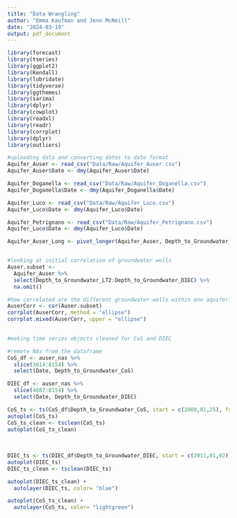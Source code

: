 ```yaml
---
title: "Data Wrangling"
author: "Emma Kaufman and Jenn McNeill"
date: "2024-03-19"
output: pdf_document
---
```

```r
library(forecast)
library(tseries)
library(ggplot2)
library(Kendall)
library(lubridate)
library(tidyverse)
library(ggthemes)
library(sarima)
library(dplyr)
library(cowplot)
library(readxl)
library(readr)
library(corrplot)
library(dplyr)
library(outliers)

```

```r
#uploading data and converting dates to date format
Aquifer_Auser <- read_csv("Data/Raw/Aquifer_Auser.csv")
Aquifer_Auser$Date <- dmy(Aquifer_Auser$Date)

Aquifer_Doganella <- read_csv("Data/Raw/Aquifer_Doganella.csv")
Aquifer_Doganella$Date <- dmy(Aquifer_Doganella$Date)

Aquifer_Luco <- read_csv("Data/Raw/Aquifer_Luco.csv")
Aquifer_Luco$Date <- dmy(Aquifer_Luco$Date)

Aquifer_Petrignano <- read_csv("Data/Raw/Aquifer_Petrignano.csv")
Aquifer_Luco$Date <- dmy(Aquifer_Luco$Date)

Aquifer_Auser_Long <- pivot_longer(Aquifer_Auser, Depth_to_Groundwater_LT2:Depth_to_Groundwater_DIEC, names_to="GW Well", values_to= "Depth")


#looking at initial correlation of groundwater wells
Auser.subset <- 
  Aquifer_Auser %>% 
  select(Depth_to_Groundwater_LT2:Depth_to_Groundwater_DIEC) %>% 
  na.omit()

#how correlated are the different groundwater wells within one aquifer?
AuserCorr <- cor(Auser.subset)
corrplot(AuserCorr, method = "ellipse")
corrplot.mixed(AuserCorr, upper = "ellipse")
 
```
```r
#making time series objects cleaned for CoS and DIEC

#remote NAs from the dataframe
CoS_df <- auser_nas %>%
  slice(3614:8154) %>%
  select(Date, Depth_to_Groundwater_CoS)

DIEC_df <- auser_nas %>% 
  slice(4687:8154) %>% 
  select(Date, Depth_to_Groundwater_DIEC)

CoS_ts <- ts(CoS_df$Depth_to_Groundwater_CoS, start = c(2008,01,25), frequency= 365)
autoplot(CoS_ts)
CoS_ts_clean <- tsclean(CoS_ts)
autoplot(CoS_ts_clean)
  
  
  
DIEC_ts <- ts(DIEC_df$Depth_to_Groundwater_DIEC, start = c(2011,01,02), frequency= 365)
autoplot(DIEC_ts)
DIEC_ts_clean <- tsclean(DIEC_ts)

autoplot(DIEC_ts_clean) +
  autolayer(DIEC_ts, color= "blue")

autoplot(CoS_ts_clean) +
  autolayer(CoS_ts, color= "lightgreen")

```

